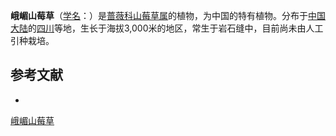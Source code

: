 {{Speciesbox
| name = 峨嵋山莓草
| status = 
| status_system = 
| image =
| genus = Sibbaldia
| species = omeiensis
| authority = Yu et Li
}}

'''峨嵋山莓草'''（[[学名|学名]]：{{lang|la|''Sibbaldia omeiensis''}}）是[[蔷薇科|蔷薇科]][[山莓草属|山莓草属]]的植物，为中国的特有植物。分布于[[中国大陆|中国大陆]]的[[四川|四川]]等地，生长于海拔3,000米的地区，常生于岩石缝中，目前尚未由人工引种栽培。

== 参考文献 ==
<div class="references-small">
* {{cite web| url =http://www.bioinfo.cn/db05/KmzwSpecies.php?action=view&id=19375| title =峨嵋山莓草| work =《中国高等植物数据库全库》| publisher =中国科学院微生物研究所| author =昆明植物研究所| accessdate =2009-02-25| deadurl =yes| archiveurl =https://web.archive.org/web/20160305043554/http://www.bioinfo.cn/db05/KmzwSpecies.php?action=view&id=19375| archivedate =2016-03-05}}
</div>
{{Taxonbar|from=Q11051485}}

[[Category:山莓草属|峨嵋山莓草]]


{{植物小作品}}